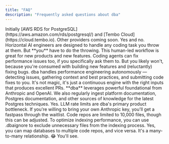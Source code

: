 ```yaml
---
title: "FAQ"
description: "Frequently asked questions about dba"
---
```


<AccordionGroup>
  <Accordion title="What managed Postgres providers do you support?">
    Initially [AWS RDS for PostgreSQL](https://aws.amazon.com/rds/postgresql/)
    and [Tembo Cloud](https://cloud.tembo.io). Other providers coming soon.
  </Accordion>
  <Accordion title="Can't <Cursor|Lovable|Github Copilot> just do this?">
    Yes and no. Horizontal AI engineers are designed to handle any coding task 
    you throw at them. But **you** have to do the throwing. This human-led 
    workflow is great for new products and new features. Coding agents can fix 
    performance issues too, if you specifically ask them to. But you likely won't, 
    because you're consumed with building new features and (reluctantly) fixing bugs. 
    dba handles performance engineering autonomously — detecting issues, gathering 
    context and best practices, and submitting code fixes to you. It's not magic, 
    it's just a continuous engine with the right inputs that produces excellent PRs.
  <Accordion title="How do you keep the AI models up-to-date with the latest documentation?">
    **dba** leverages powerful foundational from Anthropic and OpenAI. We also
    regularly ingest platform documentation, Postgres documentation, and other
    sources of knowledge for the latest Postgres techniques.
  </Accordion>
  <Accordion title="Can I bring my own <LLM|LLM KEY>?">
    Yes. LLM rate limits are dba's primary product bottleneck. If you're willing 
    to bring your own Anthropic key, you'll get a fastpass through the waitlist. 
  </Accordion>
  <Accordion title="Are there size limits for code indexing?">
    Code repos are limited to 10,000 files, though this can be adjusted. To
    optimize indexing performance, you can use .dbaignore to exclude unnecessary
    files from the indexing process.
  </Accordion>
  <Accordion title="Can one database be linked to multipe code repos?">
    Yes, you can map databases to multiple code repos, and vice versa. It's a
    many-to-many relationship.
  </Accordion>
  <Accordion title="### What is the disposition of dba? Is it cheerful or grumpy?">
    😂 You'll see.
  </Accordion>
</AccordionGroup>
